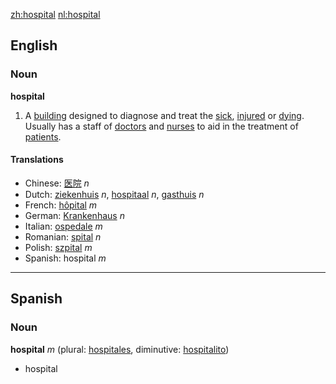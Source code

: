 [[zh:hospital]]
[[nl:hospital]]

== English ==
===Noun===
'''hospital'''

#A [[building]] designed to diagnose and treat the [[sick]], [[injured]] or [[dying]].  Usually has a staff of [[doctor]]s and [[nurse]]s to aid in the treatment of [[patient]]s.

====Translations====
*Chinese: [[医院]] ''n'' 
*Dutch: [[ziekenhuis]] ''n'', [[hospitaal]] ''n'', [[gasthuis]] ''n''
*French: [[hôpital]] ''m''
*German: [[Krankenhaus]] ''n''
*Italian: [[ospedale]] ''m''
*Romanian: [[spital]] ''n''
*Polish: [[szpital]] ''m''
*Spanish: hospital ''m''

----
== Spanish ==
===Noun===
'''hospital''' ''m'' (plural: [[hospitales]], diminutive: [[hospitalito]])

* hospital